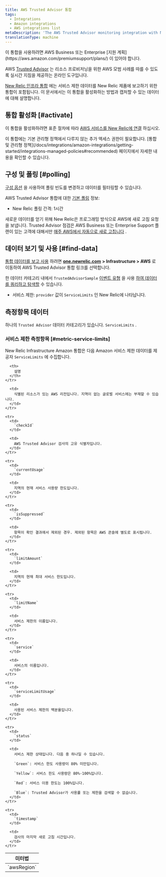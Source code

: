```yaml
---
title: AWS Trusted Advisor 통합
tags:
  - Integrations
  - Amazon integrations
  - AWS integrations list
metaDescription: 'The AWS Trusted Advisor monitoring integration with New Relic: what data it reports, and how to enable it.'
translationType: machine
---
```


<Callout variant="tip">
  이 통합을 사용하려면 AWS Business 또는 Enterprise [지원 계획](https://aws.amazon.com/premiumsupport/plans/) 이 있어야 합니다.
</Callout>

AWS [Trusted Advisor](https://aws.amazon.com/premiumsupport/technology/trusted-advisor/) 는 리소스 프로비저닝을 위한 AWS 모범 사례를 따를 수 있도록 실시간 지침을 제공하는 온라인 도구입니다.

[New Relic 인프라 통합](/docs/infrastructure/integrations-getting-started/getting-started/introduction-infrastructure-integrations) 에는 서비스 제한 데이터를 New Relic 제품에 보고하기 위한 통합이 포함됩니다. 이 문서에서는 이 통합을 활성화하는 방법과 캡처할 수 있는 데이터에 대해 설명합니다.

## 통합 활성화 [#activate]

이 통합을 활성화하려면 표준 절차에 따라 [AWS 서비스를 New Relic에 연결](/docs/infrastructure/infrastructure-integrations/getting-started/connect-aws-integrations-infrastructure) 하십시오.

<Callout variant="important">
  이 통합에는 기본 관리형 정책에서 다루지 않는 추가 액세스 권한이 필요합니다. [통합 및 관리형 정책](/docs/integrations/amazon-integrations/getting-started/integrations-managed-policies#recommended) 페이지에서 자세한 내용을 확인할 수 있습니다.
</Callout>

## 구성 및 폴링 [#polling]

[구성 옵션](/docs/integrations/new-relic-integrations/getting-started/configure-polling-frequency-data-collection-cloud-integrations) 을 사용하여 폴링 빈도를 변경하고 데이터를 필터링할 수 있습니다.

AWS Trusted Advisor 통합에 대한 [기본 폴링](/docs/infrastructure/amazon-integrations/aws-integrations-list/aws-polling-intervals-infrastructure-integrations) 정보:

* New Relic 폴링 간격: 1시간

새로운 데이터를 얻기 위해 New Relic은 프로그래밍 방식으로 AWS에 새로 고침 요청을 보냅니다. Trusted Advisor 점검은 AWS Business 또는 Enterprise Support 플랜이 있는 고객에 대해서만 [매주 AWS에서 자동으로 새로 고칩니다](https://aws.amazon.com/premiumsupport/faqs/#TArefresh) .

## 데이터 보기 및 사용 [#find-data]

[통합 데이터를 보고 사용](/docs/infrastructure/integrations/find-use-infrastructure-integration-data) 하려면 [**one.newrelic.com**](http://one.newrelic.com) **> Infrastructure > AWS** 로 이동하여 AWS Trusted Advisor 통합 링크를 선택합니다.

한 데이터 카테고리 내에서 `TrustedAdvisorSample` [이벤트 유형](/docs/data-apis/understand-data/new-relic-data-types/#event-data) 을 사용 [하여 데이터를 쿼리하고 탐색할](/docs/using-new-relic/data/understand-data/query-new-relic-data) 수 있습니다.

* 서비스 제한: `provider` 값이 `ServiceLimits` 인 New Relic에 나타납니다.

## 측정항목 데이터

하나의 `Trusted Advisor` 데이터 카테고리가 있습니다. `ServiceLimits` .

### 서비스 제한 측정항목 [#metric-service-limits]

New Relic Infrastructure Amazon 통합은 다음 Amazon 서비스 제한 데이터를 제공자 `ServiceLimits` 에 수집합니다.

<table>
  <thead>
    <tr>
      <th style={{ width: "275px" }}>
        미터법
      </th>

      <th>
        설명
      </th>
    </tr>
  </thead>

  <tbody>
    <tr>
      <td>
        `awsRegion`
      </td>

      <td>
        식별된 리소스가 있는 AWS 리전입니다. 지역이 없는 글로벌 서비스에는 부재할 수 있습니다.
      </td>
    </tr>

    <tr>
      <td>
        `checkId`
      </td>

      <td>
        AWS Trusted Advisor 검사의 고유 식별자입니다.
      </td>
    </tr>

    <tr>
      <td>
        `currentUsage`
      </td>

      <td>
        지역의 현재 서비스 사용량 한도입니다.
      </td>
    </tr>

    <tr>
      <td>
        `isSuppressed`
      </td>

      <td>
        항목이 확인 결과에서 제외된 경우. 제외된 항목은 AWS 콘솔에 별도로 표시됩니다.
      </td>
    </tr>

    <tr>
      <td>
        `limitAmount`
      </td>

      <td>
        지역의 현재 최대 서비스 한도입니다.
      </td>
    </tr>

    <tr>
      <td>
        `limitName`
      </td>

      <td>
        서비스 제한의 이름입니다.
      </td>
    </tr>

    <tr>
      <td>
        `service`
      </td>

      <td>
        서비스의 이름입니다.
      </td>
    </tr>

    <tr>
      <td>
        `serviceLimitUsage`
      </td>

      <td>
        사용된 서비스 제한의 백분율입니다.
      </td>
    </tr>

    <tr>
      <td>
        `status`
      </td>

      <td>
        서비스 제한 상태입니다. 다음 중 하나일 수 있습니다.

        `Green`: 서비스 한도 사용량이 80% 미만입니다.

        `Yellow`: 서비스 한도 사용량은 80%-100%입니다.

        `Red`: 서비스 이용 한도는 100%입니다.

        `Blue`: Trusted Advisor가 사용률 또는 제한을 검색할 수 없습니다.
      </td>
    </tr>

    <tr>
      <td>
        `timestamp`
      </td>

      <td>
        검사의 마지막 새로 고침 시간입니다.
      </td>
    </tr>
  </tbody>
</table>